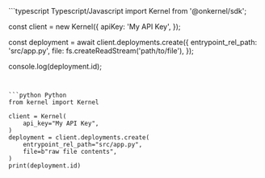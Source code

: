<CodeGroup>
```typescript Typescript/Javascript
import Kernel from '@onkernel/sdk';

const client = new Kernel({
  apiKey: 'My API Key',
});

const deployment = await client.deployments.create({
  entrypoint_rel_path: 'src/app.py',
  file: fs.createReadStream('path/to/file'),
});

console.log(deployment.id);
```


```python Python
from kernel import Kernel

client = Kernel(
    api_key="My API Key",
)
deployment = client.deployments.create(
    entrypoint_rel_path="src/app.py",
    file=b"raw file contents",
)
print(deployment.id)
```
</CodeGroup>
